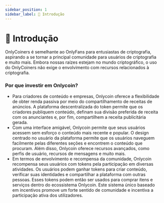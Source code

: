```yaml
---
sidebar_position: 1
sidebar_label: 📜 Introdução
---
```


# 📜 Introdução

OnlyCoiners é semelhante ao OnlyFans para entusiastas de criptografia, aspirando a se tornar a principal comunidade para usuários de criptografia e muito mais. Embora nossas raízes estejam no mundo criptográfico, o uso do OnlyCoiners não exige o envolvimento com recursos relacionados à criptografia.

### Por que investir em Onlycoin?

- Para criadores de conteúdo e empresas, Onlycoin oferece a flexibilidade de obter renda passiva por meio do compartilhamento de receitas de anúncios. A plataforma descentralizada do token permite que os criadores publiquem conteúdo, definam sua divisão preferida de receita com os anunciantes e, por fim, compartilhem a receita publicitária gerada.
- Com uma interface amigável, Onlycoin permite que seus usuários acessem sem esforço o conteúdo mais recente e popular. O design centrado no usuário da plataforma permite que os usuários naveguem facilmente pelas diferentes seções e encontrem o conteúdo que procuram. Além disso, Onlycoin oferece recursos avançados, como perfis de usuário, recursos de mensagens e muito mais.
- Em termos de envolvimento e recompensa da comunidade, Onlycoin recompensa seus usuários com tokens pela participação em diversas atividades. Os usuários podem ganhar tokens para criar conteúdo, verificar suas identidades e compartilhar a plataforma com outras pessoas. Esses tokens podem então ser usados ​​para comprar itens e serviços dentro do ecossistema Onlycoin. Este sistema único baseado em incentivos promove um forte sentido de comunidade e incentiva a participação ativa dos utilizadores.